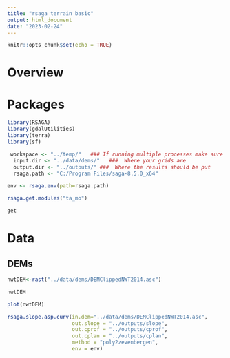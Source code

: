 ```yaml
---
title: "rsaga terrain basic"
output: html_document
date: "2023-02-24"
---
```


```r
knitr::opts_chunk$set(echo = TRUE)
```

# Overview


# Packages
```r
library(RSAGA)
library(gdalUtilities)
library(terra)
library(sf)
```

```r
 workspace <- "../temp/"   ### If running multiple processes make sure that each uses it's own workspace
  input.dir <- "../data/dems/"   ###  Where your grids are
  output.dir <- "../outputs/" ###  Where the results should be put
  rsaga.path <- "C:/Program Files/saga-8.5.0_x64"
```

```r
env <- rsaga.env(path=rsaga.path) 
```

```r
rsaga.get.modules("ta_mo")
```
```r
get
```

# Data

## DEMs
```r
nwtDEM<-rast("../data/dems/DEMClippedNWT2014.asc")
```

```r
nwtDEM
```

```r
plot(nwtDEM)
```

```r
rsaga.slope.asp.curv(in.dem="../data/dems/DEMClippedNWT2014.asc", 
                     out.slope = "../outputs/slope",
                     out.cprof = "../outputs/cprof", 
                     out.cplan = "../outputs/cplan",
                     method = "poly2zevenbergen",
                     env = env)
```



```r

```